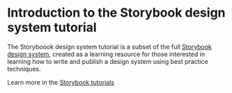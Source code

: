 
<Meta title='Design System/Introduction' />

# Introduction to the Storybook design system tutorial

The Storyboook design system tutorial is a subset of the full [Storybook design system](https://github.com/storybookjs/design-system/), created as a learning resource for those interested in learning how to write and publish a design system using best practice techniques.

Learn more in the [Storybook tutorials](https://storybook.js.org/tutorials/)
